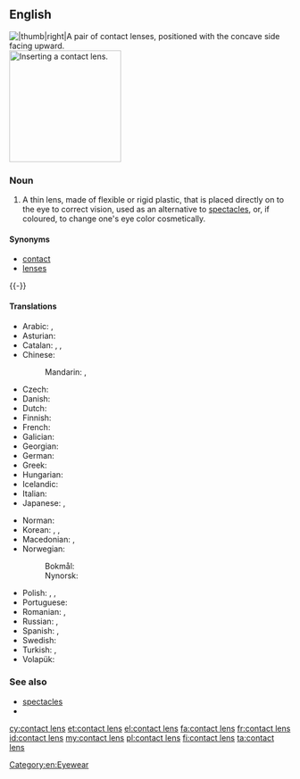 ==English==
[[File:Contactlenzen Confortissimo.JPG||thumb|right|A pair of contact lenses, positioned with the concave side facing upward.]]
[[Image:Contact Lens Ayala.jpg|thumb|200px|Inserting a contact lens.]]

===Noun===
{{en-noun|head=[[contact]] [[lens]]|contact lenses}}

# A thin lens, made of flexible or rigid plastic, that is placed directly on to the eye to correct vision, used as an alternative to [[spectacles]], or, if coloured, to change one's eye color cosmetically.

====Synonyms====
* [[contact]]
* [[lens]]es

{{-}}

====Translations====
{{trans-top|thin lens placed directly on the eye}}
* Arabic: {{t|ar|عدسة لاقصة|f}}, {{t|ar|عدسة|f|tr=3ádasa}}
* Asturian: {{t|ast|lentilla|f}}
* Catalan: {{t|ca|lent de contacte|f}}, {{t|ca|lentilla|f}}, {{t|ca|lentícula|f}}
* Chinese:
*: Mandarin: {{t+|cmn|隱形眼鏡|sc=Hani}}, {{t|cmn|隱形眼镜|tr=yǐnxíng yǎnjìng|sc=Hani}}
* Czech: {{t|cs|kontaktní čočka|f}}
* Danish: {{t+|da|kontaktlinse|c}}
* Dutch: {{t+|nl|contactlens|f}}
* Finnish: {{t+|fi|piilolinssi}}
* French: {{t+|fr|lentille de contact|f}}
* Galician: {{t|gl|lente de contacto|f}}
* Georgian: {{t|ka|კონტაქტური ლინზა}}
* German: {{t+|de|Kontaktlinse|f}}
* Greek: {{t+|el|φακοί επαφής|m-p}}
* Hungarian: {{t+|hu|kontaktlencse}}
* Icelandic: {{t|is|augnlinsa|f}}
* Italian: {{t|it|lente a contatto|f}}
* Japanese: {{t|ja|コンタクトレンズ|tr=kontakuto renzu}}, {{t|ja|コンタクト|tr=kontakuto|sc=Jpan}}
{{trans-mid}}
* Norman: {{t|nrf|cricot d'contact|m}}
* Korean: {{t|ko|콘택트 렌즈|sc=Kore}}, {{t+|ko|렌즈|sc=Kore}}, {{t|ko|콘택트|sc=Kore}}
* Macedonian: {{t|mk|контактна леќа|f|tr=kóntaktna léḱa}}, {{t|mk|контактни леќи|p|tr=kóntaktni léḱi}}
* Norwegian:
*: Bokmål: {{t|nb|kontaktlinse|m|f}}
*: Nynorsk: {{t|nn|kontaktlinse|f}}
* Polish: {{t+|pl|szkło kontaktowe|n}}, {{t+|pl|soczewka kontaktowa|f}}, {{t+|pl|kontakt|m}} {{qualifier|colloquial}}
* Portuguese: {{t+|pt|lente de contato|f}}
* Romanian: {{t+|ro|lentilă de contact|f}}, {{t|ro|lentile de contact|f-p}}
* Russian: {{t|ru|контактная линза|f|tr=kontáktnaja línza}}, {{t+|ru|линза|f|tr=línza|sc=Cyrl}}
* Spanish: {{t|es|lentilla|f}}, {{t|es|lente de contacto|m}}
* Swedish: {{t+|sv|kontaktlins|c}}
* Turkish: {{t+|tr|lens}}, {{t|tr|kontakt lens}}
* Volapük: {{t|vo|kontagalentül}}
{{trans-bottom}}

===See also===
* [[spectacles]]
* {{projectlink|wikipedia}}

[[Category:en:Eyewear]]

[[cy:contact lens]]
[[et:contact lens]]
[[el:contact lens]]
[[fa:contact lens]]
[[fr:contact lens]]
[[id:contact lens]]
[[my:contact lens]]
[[pl:contact lens]]
[[fi:contact lens]]
[[ta:contact lens]]